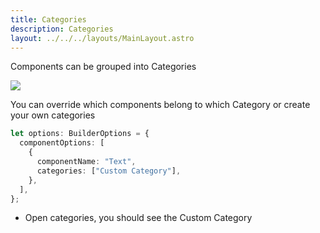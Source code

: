 ```yaml
---
title: Categories
description: Categories
layout: ../../../layouts/MainLayout.astro
---
```



Components can be grouped into Categories

<img src="/component-selection/categories.PNG" />

You can override which components belong to which Category or create your own categories

```ts
let options: BuilderOptions = {
  componentOptions: [
    {
      componentName: "Text",
      categories: ["Custom Category"],
    },
  ],
};
```

- Open categories, you should see the Custom Category

<Demo client:load />
